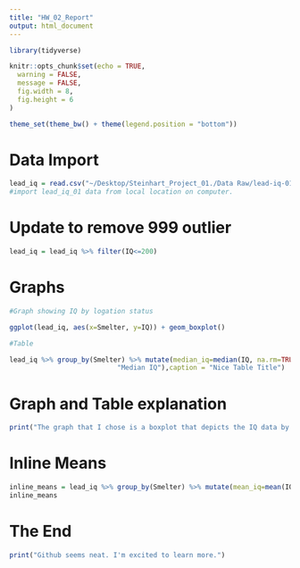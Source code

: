 ```yaml
---
title: "HW_02_Report"
output: html_document
---
```


```r
library(tidyverse)

knitr::opts_chunk$set(echo = TRUE,
  warning = FALSE,
  message = FALSE,
  fig.width = 8,
  fig.height = 6
)

theme_set(theme_bw() + theme(legend.position = "bottom"))
```

# Data Import
```r
lead_iq = read.csv("~/Desktop/Steinhart_Project_01./Data Raw/lead-iq-01.csv")
#import lead_iq_01 data from local location on computer. 

```


# Update to remove 999 outlier

```r
lead_iq = lead_iq %>% filter(IQ<=200)
```


# Graphs

```r
#Graph showing IQ by logation status

ggplot(lead_iq, aes(x=Smelter, y=IQ)) + geom_boxplot()

#Table

lead_iq %>% group_by(Smelter) %>% mutate(median_iq=median(IQ, na.rm=TRUE)) %>%  select(median_iq) %>% unique() %>% knitr::kable(., col.names = c("Smelter",
                           "Median IQ"),caption = "Nice Table Title") 
```

# Graph and Table explanation

```r
print("The graph that I chose is a boxplot that depicts the IQ data by the variable, Smelter, which consists of two categories: far and near. From the boxplot, we can see that the far category has a few outliers but one clear outlier (999) that is not an accurate representation of an individual's IQ. **After a conversation with the researcher, this outlier has been removed.**  An IQ of 131 or greater is considered very superior (https://www.healthline.com/health/what-is-considered-a-high-iq#whats-a-high-iq). Thus, an IQ of 1000 is likely a data entry error or some other type of error. The table is a simple representation of the median of IQ for each category. The median of the far smelter is 93 and the mean of the near smelter is about 88.") 
```

# Inline Means

```r
inline_means = lead_iq %>% group_by(Smelter) %>% mutate(mean_iq=mean(IQ, na.rm=TRUE)) %>% select(mean_iq) %>% unique()
inline_means

```

# The End

```r
print("Github seems neat. I'm excited to learn more.")
```

